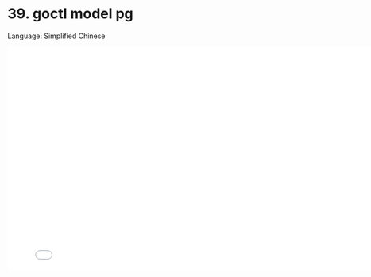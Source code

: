 # 39. goctl model pg

Language: Simplified Chinese

<iframe src="//player.bilibili.com/player.html?bvid=BV1wW4y1U7GY&page=1"
    width="800"
    height="450"
    frameborder="0"
    allowfullscreen
    scrolling="no"
    border="0"
    framespacing="0"
    allowfullscreen="true">
</iframe>
